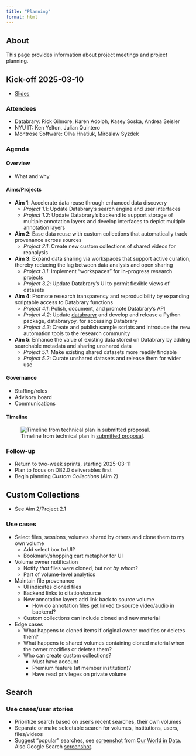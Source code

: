 ```yaml
---
title: "Planning"
format: html
---
```


## About

This page provides information about project meetings and project planning.

## Kick-off 2025-03-10

- [Slides](slides/2025-03-10-kickoff.qmd)

### Attendees

- Databrary: Rick Gilmore, Karen Adolph, Kasey Soska, Andrea Seisler
- NYU IT: Ken Yelton, Julian Quintero
- Montrose Software: Olha Hnatiuk, Miroslaw Syzdek

### Agenda

#### Overview

- What and why

#### Aims/Projects
  
- **Aim 1**: Accelerate data reuse through enhanced data discovery
    - *Project 1.1*: Update Databrary’s search engine and user interfaces
    - *Project 1.2*: Update Databrary’s backend to support storage of multiple annotation layers and develop interfaces to depict multiple annotation layers
- **Aim 2**: Ease data reuse with custom collections that automatically track provenance across sources
    - *Project 2.1*: Create new custom collections of shared videos for reanalysis
- **Aim 3**: Expand data sharing via workspaces that support active curation, thereby reducing the lag between data analysis and open sharing
    - *Project 3.1*: Implement “workspaces” for in-progress research projects
    - *Project 3.2*: Update Databrary’s UI to permit flexible views of datasets
- **Aim 4**: Promote research transparency and reproducibility by expanding scriptable access to Databrary functions
    - *Project 4.1*: Polish, document, and promote Databrary’s API
    - *Project 4.2*: Update [databraryr](https://github.com/databrary/databraryr) and develop and release a Python package, databrarypy, for accessing Databrary
    - *Project 4.3*: Create and publish sample scripts and introduce the new automation tools to the research community
- **Aim 5**: Enhance the value of existing data stored on Databrary by adding searchable metadata and sharing unshared data
    - *Project 5.1*: Make existing shared datasets more readily findable
    - *Project 5.2*: Curate unshared datasets and release them for wider use
    
#### Governance

- Staffing/roles
- Advisory board
- Communications

#### Timeline

![Timeline from technical plan in [submitted proposal](include/pdf/adolph-gilmore-hnds-i-submitted-copy.pdf).](include/img/timeline-2024-07-19v01.png){#fig-proposal-timeline}

### Follow-up

- Return to two-week sprints, starting 2025-03-11
- Plan to focus on DB2.0 deliverables first
- Begin planning *Custom Collections* (Aim 2)


## Custom Collections

- See Aim 2/Project 2.1

### Use cases

- Select files, sessions, volumes shared by others and clone them to my own volume
  - Add select box to UI?
  - Bookmark/shopping cart metaphor for UI
- Volume owner notification
  - Notify *that* files were cloned, but not *by whom*?
  - Part of volume-level analytics
- Maintain file provenance
  - UI indicates cloned files
  - Backend links to citation/source
  - New annotation layers add link back to source volume
    - How do annotation files get linked to source video/audio in backend?
  - Custom collections can include cloned and new material
- Edge cases
  - What happens to cloned items if original owner modifies or deletes them?
  - What happens to shared volumes containing cloned material when the owner modifies or deletes them?
  - Who can create custom collections?
    - Must have account
    - Premium feature (at member institution)?
    - Have read privileges on private volume
    
## Search

### Use cases/user stories

- Prioritize search based on user's recent searches, their own volumes
- Separate or make selectable search for volumes, institutions, users, files/videos
- Suggest "popular" searches, see [screenshot](include/img/our-world-in-data-search.png) from [Our World in Data](https://ourworldindata.org). Also Google Search [screenshot](include/img/google-search-screenshot.png).